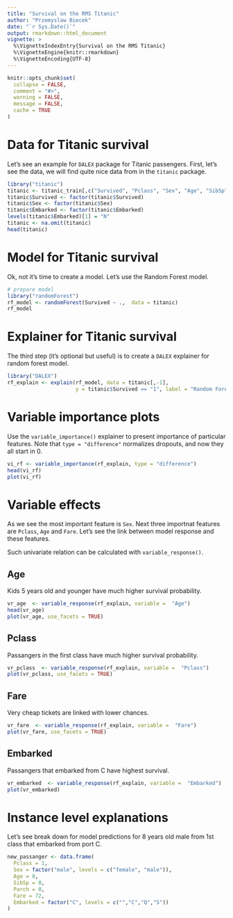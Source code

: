 ```yaml
---
title: "Survival on the RMS Titanic"
author: "Przemyslaw Biecek"
date: "`r Sys.Date()`"
output: rmarkdown::html_document
vignette: >
  %\VignetteIndexEntry{Survival on the RMS Titanic}
  %\VignetteEngine{knitr::rmarkdown}
  %\VignetteEncoding{UTF-8}
---
```


```r
knitr::opts_chunk$set(
  collapse = FALSE,
  comment = "#>",
  warning = FALSE,
  message = FALSE,
  cache = TRUE
)
```

# Data for Titanic survival

Let's see an example for `DALEX` package for Titanic passengers.
First, let's see the data, we will find quite nice data from in the `titanic` package.

```r
library("titanic")
titanic <- titanic_train[,c("Survived", "Pclass", "Sex", "Age", "SibSp", "Parch", "Fare", "Embarked")]
titanic$Survived <- factor(titanic$Survived)
titanic$Sex <- factor(titanic$Sex)
titanic$Embarked <- factor(titanic$Embarked)
levels(titanic$Embarked)[1] = "N"
titanic <- na.omit(titanic)
head(titanic)
```

# Model for Titanic survival

Ok, not it's time to create a model. Let's use the Random Forest model.

```r
# prepare model
library("randomForest")
rf_model <- randomForest(Survived ~ .,  data = titanic)
rf_model
```

# Explainer for Titanic survival

The third step (it's optional but useful) is to create a `DALEX` explainer for random forest model.

```r
library("DALEX")
rf_explain <- explain(rf_model, data = titanic[,-1],
                      y = titanic$Survived == "1", label = "Random Forest v7")
```

# Variable importance plots

Use the `variable_importance()` explainer to present importance of particular features. Note that `type = "difference"` normalizes dropouts, and now they all start in 0.

```r
vi_rf <- variable_importance(rf_explain, type = "difference")
head(vi_rf)
plot(vi_rf)
```

# Variable effects

As we see the most important feature is `Sex`. Next three importnat features are `Pclass`, `Age` and `Fare`. Let's see the link between model response and these features.

Such univariate relation can be calculated with `variable_response()`.

## Age

Kids 5 years old and younger have much higher survival probability.

```r
vr_age  <- variable_response(rf_explain, variable =  "Age")
head(vr_age)
plot(vr_age, use_facets = TRUE)
```

## Pclass

Passangers in the first class have much higher survival probability.

```r
vr_pclass  <- variable_response(rf_explain, variable =  "Pclass")
plot(vr_pclass, use_facets = TRUE)
```

## Fare

Very cheap tickets are linked with lower chances.

```r
vr_fare  <- variable_response(rf_explain, variable =  "Fare")
plot(vr_fare, use_facets = TRUE)
```

## Embarked

Passangers that embarked from C have highest survival.

```r
vr_embarked  <- variable_response(rf_explain, variable =  "Embarked")
plot(vr_embarked)
```

# Instance level explanations

Let's see break down for model predictions for 8 years old male from 1st class that embarked from port C.

```r
new_passanger <- data.frame(
  Pclass = 1,
  Sex = factor("male", levels = c("female", "male")),
  Age = 8,
  SibSp = 0,
  Parch = 0,
  Fare = 72,
  Embarked = factor("C", levels = c("","C","Q","S"))
)
```


